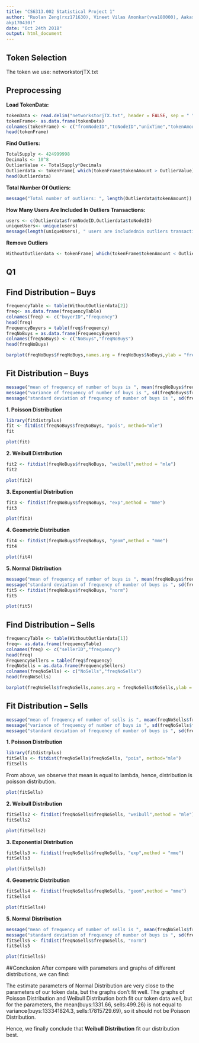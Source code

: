 ```yaml
---
title: "CS6313.002 Statistical Project 1"
author: "Ruolan Zeng(rxz171630), Vineet Vilas Amonkar(vva180000), Aakash Kamlesh Punjabi(
akp170430)"
date: "Oct 24th 2018"
output: html_document
---
```


## Token Selection

The token we use: networkstorjTX.txt

## Preprocessing

**Load TokenData:**

```r
tokenData <- read.delim("networkstorjTX.txt", header = FALSE, sep = " ")
tokenFrame<- as.data.frame(tokenData)
colnames(tokenFrame) <- c("fromNodeID","toNodeID","unixTime","tokenAmount")
head(tokenFrame)
```

**Find Outliers:**

```r
TotalSupply <- 424999998
Decimals <- 10^8
OutlierValue <- TotalSupply*Decimals
Outlierdata <- tokenFrame[ which(tokenFrame$tokenAmount > OutlierValue),]
head(Outlierdata)
```

**Total Number Of Outliers:**

```r
message("Total number of outliers: ", length(Outlierdata$tokenAmount))
```

**How Many Users Are Included In Outliers Transactions:**

```r
users <- c(Outlierdata$fromNodeID,Outlierdata$toNodeID)
uniqueUsers<- unique(users)
message(length(uniqueUsers), " users are includednin outliers transactions")

```

**Remove Outliers**
```r
WithoutOutlierdata <- tokenFrame[ which(tokenFrame$tokenAmount < OutlierValue),]
```

## Q1
## Find Distribution -- Buys

```r
frequencyTable <- table(WithoutOutlierdata[2])
freq<- as.data.frame(frequencyTable)
colnames(freq) <- c("buyerID","frequency")
head(freq)
FrequencyBuyers = table(freq$frequency)
freqNoBuys = as.data.frame(FrequencyBuyers)
colnames(freqNoBuys) <- c("NoBuys","freqNoBuys")
head(freqNoBuys)

```


```r
barplot(freqNoBuys$freqNoBuys,names.arg = freqNoBuys$NoBuys,ylab = "frequencyNoBuys", xlab = "NoBuys", xlim = c(0,20),ylim = c(0,140000))
```

## Fit Distribution -- Buys

```r
message("mean of frequency of number of buys is ", mean(freqNoBuys$freqNoBuys))
message("variance of frequency of number of buys is ", sd(freqNoBuys$freqNoBuys)^2)
message("standard deviation of frequency of number of buys is ", sd(freqNoBuys$freqNoBuys))
```

**1. Poisson Distribution**
```r
library(fitdistrplus)
fit <- fitdist(freqNoBuys$freqNoBuys, "pois", method="mle")
fit
```

```r
plot(fit)
```

**2. Weibull Distribution**
```r
fit2 <- fitdist(freqNoBuys$freqNoBuys, "weibull",method = "mle")
fit2
```

```r
plot(fit2)
```

**3. Exponential Distribution**
```r
fit3 <- fitdist(freqNoBuys$freqNoBuys, "exp",method = "mme")
fit3
```

```r
plot(fit3)
```

**4. Geometric Distribution**
```r
fit4 <- fitdist(freqNoBuys$freqNoBuys, "geom",method = "mme")
fit4
```
```r
plot(fit4)
```

**5. Normal Distribution**
```r
message("mean of frequency of number of buys is ", mean(freqNoBuys$freqNoBuys))
message("standard deviation of frequency of number of buys is ", sd(freqNoBuys$freqNoBuys))
fit5 <- fitdist(freqNoBuys$freqNoBuys, "norm")
fit5
```

```r
plot(fit5)
```

## Find Distribution -- Sells

```r
frequencyTable <- table(WithoutOutlierdata[1])
freq<- as.data.frame(frequencyTable)
colnames(freq) <- c("sellerID","frequency")
head(freq)
FrequencySellers = table(freq$frequency)
freqNoSells = as.data.frame(FrequencySellers)
colnames(freqNoSells) <- c("NoSells","freqNoSells")
head(freqNoSells)
```

```r
barplot(freqNoSells$freqNoSells,names.arg = freqNoSells$NoSells,ylab = "freqNoSells", xlab = "NoSells", xlim = c(0,20),ylim = c(0,50000))
```

## Fit Distribution -- Sells

```r
message("mean of frequency of number of sells is ", mean(freqNoSells$freqNoSells))
message("variance of frequency of number of buys is ", sd(freqNoSells$freqNoSells)^2)
message("standard deviation of frequency of number of buys is ", sd(freqNoSells$freqNoSells))
```

**1. Poisson Distribution**

```r
library(fitdistrplus)
fitSells <- fitdist(freqNoSells$freqNoSells, "pois", method="mle")
fitSells
```

From above, we observe that mean is equal to lambda, hence, distribution is poisson distribution.

```r
plot(fitSells)
```

**2. Weibull Distribution**
```r
fitSells2 <- fitdist(freqNoSells$freqNoSells, "weibull",method = "mle")
fitSells2
```

```r
plot(fitSells2)
```

**3. Exponential Distribution**
```r
fitSells3 <- fitdist(freqNoSells$freqNoSells, "exp",method = "mme")
fitSells3
```

```r
plot(fitSells3)
```

**4. Geometric Distribution**
```r
fitSells4 <- fitdist(freqNoSells$freqNoSells, "geom",method = "mme")
fitSells4
```
```r
plot(fitSells4)
```

**5. Normal Distribution**
```r
message("mean of frequency of number of sells is ", mean(freqNoSells$freqNoSells))
message("standard deviation of frequency of number of buys is ", sd(freqNoSells$freqNoSells))
fitSells5 <- fitdist(freqNoSells$freqNoSells, "norm")
fitSells5
```

```r
plot(fitSells5)
```

##Conclusion
After compare with parameters and graphs of different distributions, we can find:

The estimate parameters of Normal Distribution are very close to the parameters of our token data, but the graphs don't fit well. 
The graphs of Poisson Distribution and Weibull Distribution both fit our token data well, but for the parameters, the mean(buys:1331.66, sells:499.26) is not equal to variance(buys:133341824.3, sells:17815729.69), so it should not be Poisson Distribution.

Hence, we finally conclude that **Weibull Distribution** fit our distribution best.
